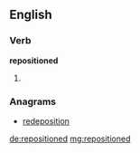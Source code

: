 ==English==

===Verb===
'''repositioned'''

# {{en-past of|reposition}}

===Anagrams===
* [[redeposition#English|redeposition]]

[[de:repositioned]]
[[mg:repositioned]]